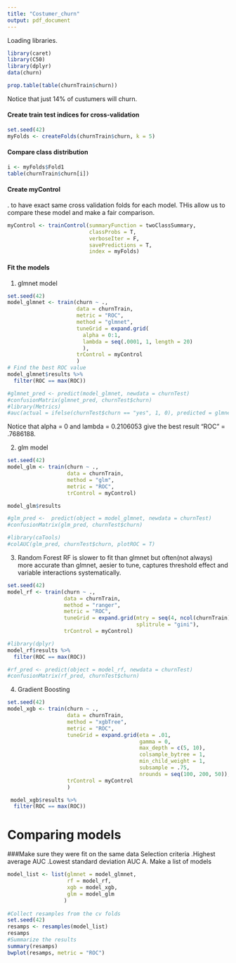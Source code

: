 ```yaml
---
title: "Costumer_churn"
output: pdf_document
---
```


Loading libraries.
```r
library(caret)
library(C50)
library(dplyr)
data(churn)
```

```r
prop.table(table(churnTrain$churn))
```
Notice that just 14% of custumers will churn.

####  Create train test indices for cross-validation
```r
set.seed(42)
myFolds <- createFolds(churnTrain$churn, k = 5)
```

####  Compare class distribution
```r
i <- myFolds$Fold1
table(churnTrain$churn[i])
```

####  Create myControl
  . to have exact same cross validation folds for each model. THis allow us to compare these model and make a fair comparison.
```r
myControl <- trainControl(summaryFunction = twoClassSummary,
                          classProbs = T,
                          verboseIter = F,
                          savePredictions = T,
                          index = myFolds)
```

#### Fit the models
1.  glmnet model
```r
set.seed(42)
model_glmnet <- train(churn ~ ., 
                      data = churnTrain,
                      metric = "ROC",
                      method = "glmnet",
                      tuneGrid = expand.grid(
                        alpha = 0:1,
                        lambda = seq(.0001, 1, length = 20)
                        ),
                      trControl = myControl
                      )
# Find the best ROC value
model_glmnet$results %>%
  filter(ROC == max(ROC))

#glmnet_pred <- predict(model_glmnet, newdata = churnTest)
#confusionMatrix(glmnet_pred, churnTest$churn)
#library(Metrics)
#auc(actual = ifelse(churnTest$churn == "yes", 1, 0), predicted = glmnet_pred[, "yes"])
```
  Notice that alpha = 0 and lambda = 0.2106053 give the best result "ROC" = .7686188.

2.  glm model
```r
set.seed(42)
model_glm <- train(churn ~ ., 
                   data = churnTrain,
                   method = "glm",
                   metric = "ROC",
                   trControl = myControl)

model_glm$results

#glm_pred <-  predict(object = model_glmnet, newdata = churnTest)
#confusionMatrix(glm_pred, churnTest$churn)

#library(caTools)
#colAUC(glm_pred, churnTest$churn, plotROC = T)

```
3.  Random Forest
  RF is slower to fit than glmnet but often(not always) more accurate than glmnet, aesier to tune, captures threshold effect and variable interactions systematically.
```r
set.seed(42)
model_rf <- train(churn ~ ., 
                  data = churnTrain,
                  method = "ranger",
                  metric = "ROC",
                  tuneGrid = expand.grid(mtry = seq(4, ncol(churnTrain) * 0.8, 2),
                                         splitrule = "gini"),
                  trControl = myControl)

#library(dplyr)
model_rf$results %>%
  filter(ROC == max(ROC))

#rf_pred <- predict(object = model_rf, newdata = churnTest)
#confusionMatrix(rf_pred, churnTest$churn)
```

4.  Gradient Boosting
```r
set.seed(42)
model_xgb <- train(churn ~ ., 
                   data = churnTrain,
                   method = "xgbTree",
                   metric = "ROC",
                   tuneGrid = expand.grid(eta = .01,
                                          gamma = 0,
                                          max_depth = c(5, 10),
                                          colsample_bytree = 1,
                                          min_child_weight = 1,
                                          subsample = .75,
                                          nrounds = seq(100, 200, 50)),
                   trControl = myControl
                   )

 model_xgb$results %>%
  filter(ROC == max(ROC))
```

# Comparing models
###Make sure they were fit on the same data
Selection criteria
    .Highest average AUC
    .Lowest standard deviation AUC
A.  Make a list of models
```r
model_list <- list(glmnet = model_glmnet,
                   rf = model_rf, 
                   xgb = model_xgb,
                   glm = model_glm
                  )
    
#Collect resamples from the cv folds
set.seed(42)
resamps <- resamples(model_list)
resamps
#Summarize the results
summary(resamps)
bwplot(resamps, metric = "ROC")
```